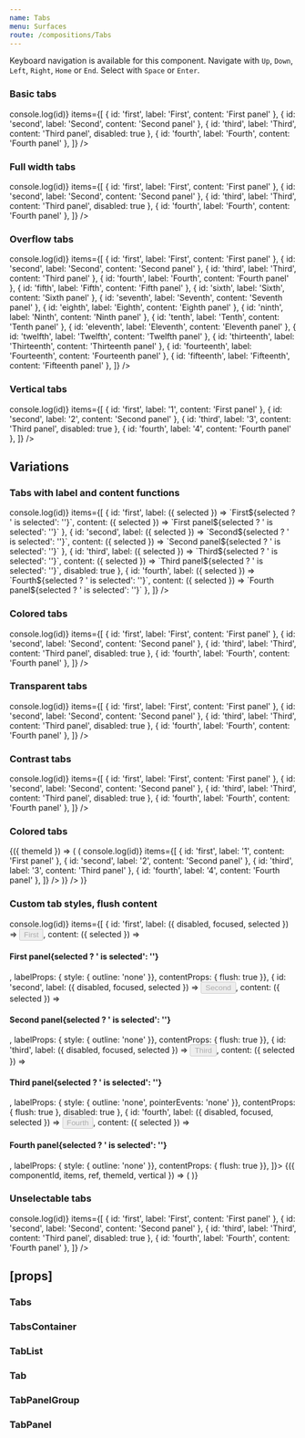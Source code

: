 ```yaml
---
name: Tabs
menu: Surfaces
route: /compositions/Tabs
---
```



<PageTitle title="Tabs" src="compositions/Tabs" />

Keyboard navigation is available for this component. Navigate with `Up`, `Down`, `Left`, `Right`, `Home` or `End`. Select with `Space` or `Enter`.

### Basic tabs

<Playground>
  <ThemeWrapper>
    <Tabs onSelect={(event, id) => console.log(id)} items={[
      { id: 'first', label: 'First', content: 'First panel' },
      { id: 'second', label: 'Second', content: 'Second panel' },
      { id: 'third', label: 'Third', content: 'Third panel', disabled: true },
      { id: 'fourth', label: 'Fourth', content: 'Fourth panel' },
    ]} />
  </ThemeWrapper>
</Playground>

### Full width tabs

<Playground>
  <ThemeWrapper>
    <Tabs fullWidth onSelect={(event, id) => console.log(id)} items={[
      { id: 'first', label: 'First', content: 'First panel' },
      { id: 'second', label: 'Second', content: 'Second panel' },
      { id: 'third', label: 'Third', content: 'Third panel', disabled: true },
      { id: 'fourth', label: 'Fourth', content: 'Fourth panel' },
    ]} />
  </ThemeWrapper>
</Playground>

### Overflow tabs

<Playground>
  <ThemeWrapper>
    <Tabs onSelect={(event, id) => console.log(id)} items={[
      { id: 'first', label: 'First', content: 'First panel' },
      { id: 'second', label: 'Second', content: 'Second panel' },
      { id: 'third', label: 'Third', content: 'Third panel' },
      { id: 'fourth', label: 'Fourth', content: 'Fourth panel' },
      { id: 'fifth', label: 'Fifth', content: 'Fifth panel' },
      { id: 'sixth', label: 'Sixth', content: 'Sixth panel' },
      { id: 'seventh', label: 'Seventh', content: 'Seventh panel' },
      { id: 'eighth', label: 'Eighth', content: 'Eighth panel' },
      { id: 'ninth', label: 'Ninth', content: 'Ninth panel' },
      { id: 'tenth', label: 'Tenth', content: 'Tenth panel' },
      { id: 'eleventh', label: 'Eleventh', content: 'Eleventh panel' },
      { id: 'twelfth', label: 'Twelfth', content: 'Twelfth panel' },
      { id: 'thirteenth', label: 'Thirteenth', content: 'Thirteenth panel' },
      { id: 'fourteenth', label: 'Fourteenth', content: 'Fourteenth panel' },
      { id: 'fifteenth', label: 'Fifteenth', content: 'Fifteenth panel' },
    ]} />
  </ThemeWrapper>
</Playground>

### Vertical tabs

<Playground>
  <ThemeWrapper>
    <Tabs vertical onSelect={(event, id) => console.log(id)} items={[
      { id: 'first', label: '1', content: 'First panel' },
      { id: 'second', label: '2', content: 'Second panel' },
      { id: 'third', label: '3', content: 'Third panel', disabled: true },
      { id: 'fourth', label: '4', content: 'Fourth panel' },
    ]} />
  </ThemeWrapper>
</Playground>

## Variations

### Tabs with label and content functions

<Playground>
  <ThemeWrapper>
    <Tabs initialSelected="second" onSelect={(event, id) => console.log(id)} items={[
      { id: 'first', label: ({ selected }) => `First${selected ? ' is selected': ''}`, content: ({ selected }) => `First panel${selected ? ' is selected': ''}` },
      { id: 'second', label: ({ selected }) => `Second${selected ? ' is selected': ''}`, content: ({ selected }) => `Second panel${selected ? ' is selected': ''}` },
      { id: 'third', label: ({ selected }) => `Third${selected ? ' is selected': ''}`, content: ({ selected }) => `Third panel${selected ? ' is selected': ''}`, disabled: true },
      { id: 'fourth', label: ({ selected }) => `Fourth${selected ? ' is selected': ''}`, content: ({ selected }) => `Fourth panel${selected ? ' is selected': ''}` },
    ]} />
  </ThemeWrapper>
</Playground>

### Colored tabs

<Playground>
  <ThemeWrapper>
    <ColoredTabs colorId="P10" onSelect={(event, id) => console.log(id)} items={[
      { id: 'first', label: 'First', content: 'First panel' },
      { id: 'second', label: 'Second', content: 'Second panel' },
      { id: 'third', label: 'Third', content: 'Third panel', disabled: true },
      { id: 'fourth', label: 'Fourth', content: 'Fourth panel' },
    ]} />
  </ThemeWrapper>
</Playground>

### Transparent tabs

<Playground>
  <ThemeWrapper>
    <Tabs variant="transparent" onSelect={(event, id) => console.log(id)} items={[
      { id: 'first', label: 'First', content: 'First panel' },
      { id: 'second', label: 'Second', content: 'Second panel' },
      { id: 'third', label: 'Third', content: 'Third panel', disabled: true },
      { id: 'fourth', label: 'Fourth', content: 'Fourth panel' },
    ]} />
  </ThemeWrapper>
</Playground>

### Contrast tabs

<Playground>
  <ThemeWrapper contrast>
    <Tabs contrast onSelect={(event, id) => console.log(id)} items={[
      { id: 'first', label: 'First', content: 'First panel' },
      { id: 'second', label: 'Second', content: 'Second panel' },
      { id: 'third', label: 'Third', content: 'Third panel', disabled: true },
      { id: 'fourth', label: 'Fourth', content: 'Fourth panel' },
    ]} />
  </ThemeWrapper>
</Playground>

### Colored tabs

<Playground>
  <ThemeWrapper withThemeId>
    {({ themeId }) => (
      <ColorLooper themeId={themeId} group="primary" render={({ id }) => (
        <Rhythm key={id} my={1}>
          <ColoredTabs initialSelected="third" colorId={id} vertical onSelect={(event, id) => console.log(id)} items={[
            { id: 'first', label: '1', content: 'First panel' },
            { id: 'second', label: '2', content: 'Second panel' },
            { id: 'third', label: '3', content: 'Third panel' },
            { id: 'fourth', label: '4', content: 'Fourth panel' },
          ]} />
        </Rhythm>
      )} />
    )}
  </ThemeWrapper>
</Playground>

### Custom tab styles, flush content

<Playground>
  <ThemeWrapper>
    <Tabs unstyled initialSelected="second" style={{ outline: 'none' }} onSelect={(event, id) => console.log(id)} items={[
      { id: 'first', label: ({ disabled, focused, selected }) => <Rhythm mr={2}><Button disabled={disabled} focused={focused} as="div" color="neutral" weight={selected ? undefined : 'outline'}>First</Button></Rhythm>, content: ({ selected }) => <h4>First panel{selected ? ' is selected': ''}</h4>, labelProps: { style: { outline: 'none' }}, contentProps: { flush: true }},
      { id: 'second', label: ({ disabled, focused, selected }) => <Rhythm mx={2}><Button disabled={disabled} focused={focused} as="div" color="neutral" weight={selected ? undefined : 'outline'}>Second</Button></Rhythm>, content: ({ selected }) => <h4>Second panel{selected ? ' is selected': ''}</h4>, labelProps: { style: { outline: 'none' }}, contentProps: { flush: true }},
      { id: 'third', label: ({ disabled, focused, selected }) => <Rhythm mx={2}><Button disabled={disabled} focused={focused} as="div" color="neutral" weight={selected ? undefined : 'outline'}>Third</Button></Rhythm>, content: ({ selected }) => <h4>Third panel{selected ? ' is selected': ''}</h4>, labelProps: { style: { outline: 'none', pointerEvents: 'none' }}, contentProps: { flush: true }, disabled: true },
      { id: 'fourth', label: ({ disabled, focused, selected }) => <Rhythm ml={2}><Button disabled={disabled} focused={focused} as="div" color="neutral" weight={selected ? undefined : 'outline'}>Fourth</Button></Rhythm>, content: ({ selected }) => <h4>Fourth panel{selected ? ' is selected': ''}</h4>, labelProps: { style: { outline: 'none' }}, contentProps: { flush: true }},
    ]}>
      {({ componentId, items, ref, themeId, vertical }) => (
        <TabsContainer vertical={vertical}>
          <TabList
            componentId={componentId}
            ref={ref}
            items={items}
            themeId={themeId}
            unstyled
            vertical={vertical}
            style={{
              alignItems: 'center',
              display: 'flex',
              flexDirection: vertical ? 'column' : 'row',
              outline: 'none',
            }}
          />
          <TabPanelGroup componentId={componentId} items={items} themeId={themeId} unstyled vertical={vertical} />
        </TabsContainer>
      )}
    </Tabs>
  </ThemeWrapper>
</Playground>

### Unselectable tabs

<Playground>
  <ThemeWrapper>
    <Tabs allowUnselect onSelect={(event, id) => console.log(id)} items={[
      { id: 'first', label: 'First', content: 'First panel' },
      { id: 'second', label: 'Second', content: 'Second panel' },
      { id: 'third', label: 'Third', content: 'Third panel', disabled: true },
      { id: 'fourth', label: 'Fourth', content: 'Fourth panel' },
    ]} />
  </ThemeWrapper>
</Playground>

## \[props\]

### Tabs

<Props of={Tabs} />

### TabsContainer

<Props of={TabsContainer} />

### TabList

<Props of={TabList} />

### Tab

<Props of={Tab} />

### TabPanelGroup

<Props of={TabPanelGroup} />

### TabPanel

<Props of={TabPanel} />
